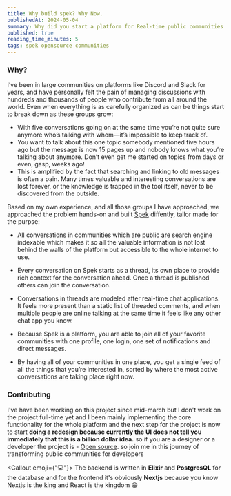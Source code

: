 ```yaml
---
title: Why build spek? Why Now.
publishedAt: 2024-05-04
summary: Why did you start a platform for Real-time public communities
published: true
reading_time_minutes: 5
tags: spek opensource communities
---
```


### Why?

I’ve been in large communities on platforms like Discord and Slack for years, and have personally felt the pain of managing discussions with hundreds and thousands of people who contribute from all around the world. Even when everything is as carefully organized as can be things start to break down as these groups grow:

- With five conversations going on at the same time you’re not quite sure anymore who’s talking with whom—it’s impossible to keep track of.
- You want to talk about this one topic somebody mentioned five hours ago but the message is now 15 pages up and nobody knows what you’re talking about anymore. Don’t even get me started on topics from days or even, gasp, weeks ago!
- This is amplified by the fact that searching and linking to old messages is often a pain. Many times valuable and interesting conversations are lost forever, or the knowledge is trapped in the tool itself, never to be discovered from the outside.

Based on my own experience, and all those groups I have approached, we approached the problem hands-on and built [Spek](https://spek.vercel.app) diffently, tailor made for the purpse:

- All conversations in communities which are public are search engine indexable which makes it so all the valuable information is not lost behind the walls of the platform but accessible to the whole internet to use.

- Every conversation on Spek starts as a thread, its own place to provide rich context for the conversation ahead. Once a thread is published others can join the conversation.

- Conversations in threads are modeled after real-time chat applications. It feels more present than a static list of threaded comments, and when multiple people are online talking at the same time it feels like any other chat app you know.

- Because Spek is a platform, you are able to join all of your favorite communities with one profile, one login, one set of notifications and direct messages.

- By having all of your communities in one place, you get a single feed of all the things that you’re interested in, sorted by where the most active conversations are taking place right now.

### Contributing

I've have been working on this project since mid-march but I don't work on the project full-time yet and I been
mainly implementing the core functionality for the whole platform and the next step for the project is now to start **doing a redesign because currently the UI does not tell you immediately that this is a billion dollar idea.** so if you are a designer or a developer the
project is - <a target="_blank" href="https://github.com/irere123/spek">Open source</a>. so join me in this journey of transforming public communities for developers

<Callout emoji={"💻"}>
  The backend is written in **Elixir** and **PostgresQL** for the database and
  for the frontend it's obviously **Nextjs** because you know Nextjs is the king
  and React is the kingdom 😁
</Callout>
